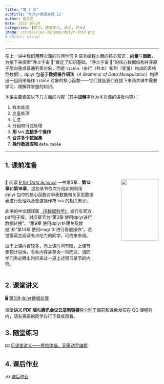 ```yaml
---
title: "第 7 周"
subtitle: "dplyr数据处理 II"
author: 曾永艺
date: 2022-10-28
categories: [预习, 随堂练习, 讲义, 作业]
image: /slides/lec-05/imgs/dplyr-join.png
# editor: visual
---
```


<hr>

在上一讲中我们用两次课的时间学习 R 语言编程方面的核心知识：**向量**与**函数**，为接下来探索“净土宇宙 🌌”奠定了知识基础。“净土宇宙 🌌”的核心数据结构并非原子型向量或普通列表对象，而是 `tibble`（由行（样本）和列（变量）构成的表格型数据），dplyr 包基于**数据操作语法**（_A Grammar of Data Manipulation_）构建出一组用来操作 `tibble` 对象的核心函数——它们就是我们在接下来两次课中需要学习、理解并掌握的知识。

本讲主要涵盖以下几方面的内容（其中**加粗**字体为本次课的讲授内容）：

1. 样本处理
2. 变量处理
3. 汇总
4. 分组和行式处理
5. **用 `%>%` 连接多个操作**
6. **合并多个数据集**
7. **操作数据库和 `data.table`**

<hr>

## 1. 课前准备

:::::{.columns}

::::{.column width="60%"}

📖 阅读 [*R for Data Science*](https://r4ds.had.co.nz/) 一书第5章、**第13章**和**第18章**，这些章节依次介绍如何利用 dplyr 包中的核心函数对单表数据和关系型数据表进行处理以及管道操作符 `%>%` 的相关知识。

:::{.callout-tip appearance="simple"}
此书的中文翻译版 [《R数据科学》](https://www.ituring.com.cn/book/2113) 发行有官方pdf电子版，对应章节为“第3章 使用dplyr进行数据转换”、“第9章 使用dplyr处理关系数据”和“第13章 使用magrittr进行管道操作”。若觉得英文阅读有点吃力的同学，可找来参阅。
:::

:::{.callout-warning appearance="simple"}
由于上课内容较多，而上课时间有限，上课节奏预计较快，有些内容甚至会一带而过，请同学们务必腾出时间来过一遍上述预习章节的内容。
:::

::::

::::{.column width="40%"}
:::{style="text-align:right"}
<img src="https://d33wubrfki0l68.cloudfront.net/b88ef926a004b0fce72b2526b0b5c4413666a4cb/24a30/cover.png" class="cover" width="80%"/>
:::
::::

:::::

## 2. 课堂讲义

🖥️
[第5讲 dplyr数据处理](/slides/lec-05/L05_Transformation.html)

:::{.callout-note appearance="simple"}
课堂**讲义 PDF 版**和**腾讯会议云录制链接**将分别于课前和课后发布在 QQ 课程群内，请有需要的同学自行下载或观看。
:::

## 3. 随堂练习

⌨️ [见课堂讲义——思维体操，无需动手编程](/slides/lec-05/L05_Transformation.html#76)

## 4. 课后作业

✍️ [课后作业](/hw/hw-07.qmd)

<br>

<!-- ::: {style="font-size:0.875em; text-align:right"} -->
<!-- 回到 [课程安排](../schedule.qmd) ⏎ -->
<!-- ::: -->
